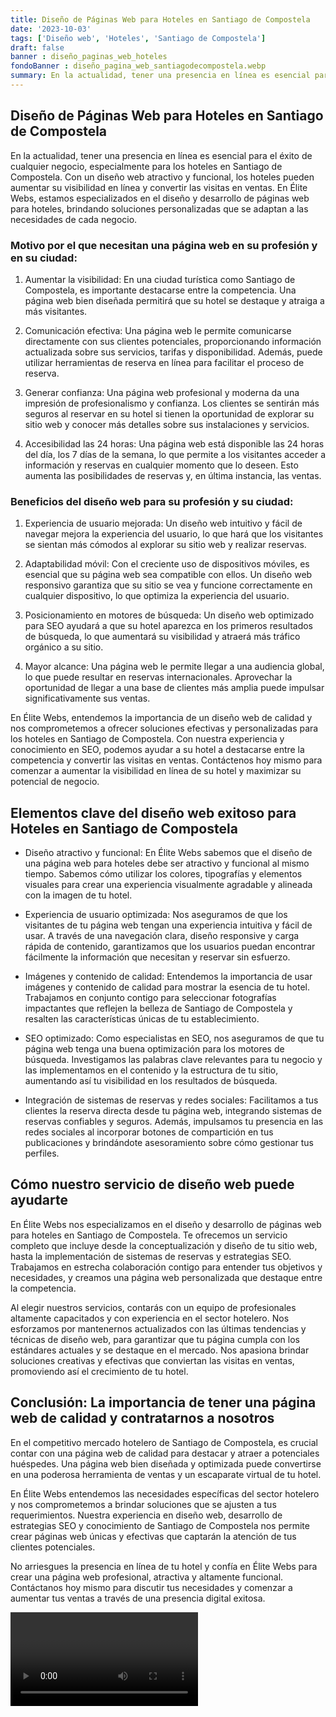 ```yaml
---
title: Diseño de Páginas Web para Hoteles en Santiago de Compostela
date: '2023-10-03'
tags: ['Diseño web', 'Hoteles', 'Santiago de Compostela']
draft: false
banner : diseño_paginas_web_hoteles
fondoBanner : diseño_pagina_web_santiagodecompostela.webp
summary: En la actualidad, tener una presencia en línea es esencial para el éxito de cualquier negocio, especialmente para los hoteles en Santiago de Compostela. Con un diseño web atractivo y funcional, los hoteles pueden aumentar su visibilidad en línea y convertir las visitas en ventas. En Élite Webs, estamos especializados en el diseño y desarrollo de páginas web para hoteles, brindando soluciones personalizadas que se adaptan a las necesidades de cada negocio.
---
```


## Diseño de Páginas Web para Hoteles en Santiago de Compostela

En la actualidad, tener una presencia en línea es esencial para el éxito de cualquier negocio, especialmente para los hoteles en Santiago de Compostela. Con un diseño web atractivo y funcional, los hoteles pueden aumentar su visibilidad en línea y convertir las visitas en ventas. En Élite Webs, estamos especializados en el diseño y desarrollo de páginas web para hoteles, brindando soluciones personalizadas que se adaptan a las necesidades de cada negocio.

### Motivo por el que necesitan una página web en su profesión y en su ciudad:

1. Aumentar la visibilidad: En una ciudad turística como Santiago de Compostela, es importante destacarse entre la competencia. Una página web bien diseñada permitirá que su hotel se destaque y atraiga a más visitantes.

2. Comunicación efectiva: Una página web le permite comunicarse directamente con sus clientes potenciales, proporcionando información actualizada sobre sus servicios, tarifas y disponibilidad. Además, puede utilizar herramientas de reserva en línea para facilitar el proceso de reserva.

3. Generar confianza: Una página web profesional y moderna da una impresión de profesionalismo y confianza. Los clientes se sentirán más seguros al reservar en su hotel si tienen la oportunidad de explorar su sitio web y conocer más detalles sobre sus instalaciones y servicios.

4. Accesibilidad las 24 horas: Una página web está disponible las 24 horas del día, los 7 días de la semana, lo que permite a los visitantes acceder a información y reservas en cualquier momento que lo deseen. Esto aumenta las posibilidades de reservas y, en última instancia, las ventas.

### Beneficios del diseño web para su profesión y su ciudad:

1. Experiencia de usuario mejorada: Un diseño web intuitivo y fácil de navegar mejora la experiencia del usuario, lo que hará que los visitantes se sientan más cómodos al explorar su sitio web y realizar reservas.

2. Adaptabilidad móvil: Con el creciente uso de dispositivos móviles, es esencial que su página web sea compatible con ellos. Un diseño web responsivo garantiza que su sitio se vea y funcione correctamente en cualquier dispositivo, lo que optimiza la experiencia del usuario.

3. Posicionamiento en motores de búsqueda: Un diseño web optimizado para SEO ayudará a que su hotel aparezca en los primeros resultados de búsqueda, lo que aumentará su visibilidad y atraerá más tráfico orgánico a su sitio.

4. Mayor alcance: Una página web le permite llegar a una audiencia global, lo que puede resultar en reservas internacionales. Aprovechar la oportunidad de llegar a una base de clientes más amplia puede impulsar significativamente sus ventas.

En Élite Webs, entendemos la importancia de un diseño web de calidad y nos comprometemos a ofrecer soluciones efectivas y personalizadas para los hoteles en Santiago de Compostela. Con nuestra experiencia y conocimiento en SEO, podemos ayudar a su hotel a destacarse entre la competencia y convertir las visitas en ventas. Contáctenos hoy mismo para comenzar a aumentar la visibilidad en línea de su hotel y maximizar su potencial de negocio.

<GifSeo />

<Cta />

## Elementos clave del diseño web exitoso para Hoteles en Santiago de Compostela

- Diseño atractivo y funcional: En Élite Webs sabemos que el diseño de una página web para hoteles debe ser atractivo y funcional al mismo tiempo. Sabemos cómo utilizar los colores, tipografías y elementos visuales para crear una experiencia visualmente agradable y alineada con la imagen de tu hotel.

- Experiencia de usuario optimizada: Nos aseguramos de que los visitantes de tu página web tengan una experiencia intuitiva y fácil de usar. A través de una navegación clara, diseño responsive y carga rápida de contenido, garantizamos que los usuarios puedan encontrar fácilmente la información que necesitan y reservar sin esfuerzo.

- Imágenes y contenido de calidad: Entendemos la importancia de usar imágenes y contenido de calidad para mostrar la esencia de tu hotel. Trabajamos en conjunto contigo para seleccionar fotografías impactantes que reflejen la belleza de Santiago de Compostela y resalten las características únicas de tu establecimiento.

- SEO optimizado: Como especialistas en SEO, nos aseguramos de que tu página web tenga una buena optimización para los motores de búsqueda. Investigamos las palabras clave relevantes para tu negocio y las implementamos en el contenido y la estructura de tu sitio, aumentando así tu visibilidad en los resultados de búsqueda.

- Integración de sistemas de reservas y redes sociales: Facilitamos a tus clientes la reserva directa desde tu página web, integrando sistemas de reservas confiables y seguros. Además, impulsamos tu presencia en las redes sociales al incorporar botones de compartición en tus publicaciones y brindándote asesoramiento sobre cómo gestionar tus perfiles.

## Cómo nuestro servicio de diseño web puede ayudarte

En Élite Webs nos especializamos en el diseño y desarrollo de páginas web para hoteles en Santiago de Compostela. Te ofrecemos un servicio completo que incluye desde la conceptualización y diseño de tu sitio web, hasta la implementación de sistemas de reservas y estrategias SEO. Trabajamos en estrecha colaboración contigo para entender tus objetivos y necesidades, y creamos una página web personalizada que destaque entre la competencia.

Al elegir nuestros servicios, contarás con un equipo de profesionales altamente capacitados y con experiencia en el sector hotelero. Nos esforzamos por mantenernos actualizados con las últimas tendencias y técnicas de diseño web, para garantizar que tu página cumpla con los estándares actuales y se destaque en el mercado. Nos apasiona brindar soluciones creativas y efectivas que conviertan las visitas en ventas, promoviendo así el crecimiento de tu hotel.

## Conclusión: La importancia de tener una página web de calidad y contratarnos a nosotros

En el competitivo mercado hotelero de Santiago de Compostela, es crucial contar con una página web de calidad para destacar y atraer a potenciales huéspedes. Una página web bien diseñada y optimizada puede convertirse en una poderosa herramienta de ventas y un escaparate virtual de tu hotel.

En Élite Webs entendemos las necesidades específicas del sector hotelero y nos comprometemos a brindar soluciones que se ajusten a tus requerimientos. Nuestra experiencia en diseño web, desarrollo de estrategias SEO y conocimiento de Santiago de Compostela nos permite crear páginas web únicas y efectivas que captarán la atención de tus clientes potenciales.

No arriesgues la presencia en línea de tu hotel y confía en Élite Webs para crear una página web profesional, atractiva y altamente funcional. Contáctanos hoy mismo para discutir tus necesidades y comenzar a aumentar tus ventas a través de una presencia digital exitosa.

<Video />

<CtaBot job='Hoteles' city='Santiago de Compostela'/>

<Gmaps query='Santiago de Compostela+españa+maps' />